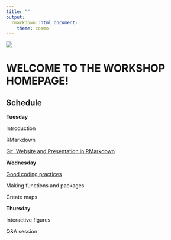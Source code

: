 ```yaml
---
title: ""
output:
  rmarkdown::html_document:
    theme: cosmo
---
```



![](logo.png)

# WELCOME TO THE WORKSHOP HOMEPAGE!


## Schedule

**Tuesday**

Introduction

RMarkdown

[Git, Website and Presentation in RMarkdown](https://deepskillsr.github.io/GitWebRma.html)


**Wednesday**

[Good coding practices](https://deepskillsr.github.io/Pres_good_coding_practices_MLT.html)

Making functions and packages

Create maps


**Thursday**

Interactive figures

Q&A session
